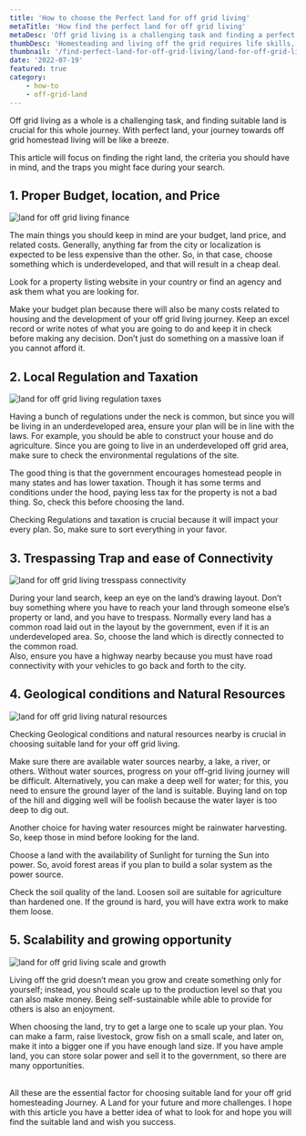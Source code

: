 ```yaml
---
title: 'How to choose the Perfect land for off grid living'
metaTitle: 'How find the perfect land for off grid living'
metaDesc: 'Off grid living is a challenging task and finding a perfect land is crucial for this journey. Most common factor to consider before buying the land are discussed here.'
thumbDesc: 'Homesteading and living off the grid requires life skills, knowledge, patience, and sacrifice. Acting without a plan and proper research will consume your time and money. This article will help you to have an overall idea of what you should know and how to approach the path of living off the grid.'
thumbnail: '/find-perfect-land-for-off-grid-living/land-for-off-grid-living.jpg'
date: '2022-07-19'
featured: true
category: 
    - how-to
    - off-grid-land
---
```


Off grid living as a whole is a challenging task, and finding suitable land is crucial for this whole journey. With perfect land, your journey towards off grid homestead living will be like a breeze.  

This article will focus on finding the right land, the criteria you should have in mind, and the traps you might face during your search.

## 1. Proper Budget, location, and Price

![land for off grid living finance](/find-perfect-land-for-off-grid-living/land-for-off-grid-living-finance.jpg "off grid living finance")

The main things you should keep in mind are your budget, land price, and related costs. Generally, anything far from the city or localization is expected to be less expensive than the other. So, in that case, choose something which is underdeveloped, and that will result in a cheap deal.

Look for a property listing website in your country or find an agency and ask them what you are looking for.  

Make your budget plan because there will also be many costs related to housing and the development of your off grid living journey. Keep an excel record or write notes of what you are going to do and keep it in check before making any decision. Don’t just do something on a massive loan if you cannot afford it.

## 2. Local Regulation and Taxation

![land for off grid living regulation taxes](/find-perfect-land-for-off-grid-living/land-for-off-grid-living-law.jpg "land for off grid living regulation taxes")

Having a bunch of regulations under the neck is common, but since you will be living in an underdeveloped area, ensure your plan will be in line with the laws. For example, you should be able to construct your house and do agriculture. Since you are going to live in an underdeveloped off grid area, make sure to check the environmental regulations of the site.  

The good thing is that the government encourages homestead people in many states and has lower taxation. Though it has some terms and conditions under the hood, paying less tax for the property is not a bad thing. So, check this before choosing the land.  

Checking Regulations and taxation is crucial because it will impact your every plan. So, make sure to sort everything in your favor.

## 3. Trespassing Trap and ease of Connectivity 

![land for off grid living tresspass connectivity](/find-perfect-land-for-off-grid-living/land-for-off-grid-living-tresspass.jpg)

During your land search, keep an eye on the land’s drawing layout. Don’t buy something where you have to reach your land through someone else’s property or land, and you have to trespass. Normally every land has a common road laid out in the layout by the government, even if it is an underdeveloped area. So, choose the land which is directly connected to the common road.  
Also, ensure you have a highway nearby because you must have road connectivity with your vehicles to go back and forth to the city.

## 4. Geological conditions and Natural Resources

![land for off grid living natural resources](/find-perfect-land-for-off-grid-living/land-for-off-grid-living-natural-resources.jpg)

Checking Geological conditions and natural resources nearby is crucial in choosing suitable land for your off grid living.  

Make sure there are available water sources nearby, a lake, a river, or others. Without water sources, progress on your off-grid living journey will be difficult. Alternatively, you can make a deep well for water; for this, you need to ensure the ground layer of the land is suitable. Buying land on top of the hill and digging well will be foolish because the water layer is too deep to dig out.  

Another choice for having water resources might be rainwater harvesting. So, keep those in mind before looking for the land. 

Choose a land with the availability of Sunlight for turning the Sun into power. So, avoid forest areas if you plan to build a solar system as the power source.  

Check the soil quality of the land. Loosen soil are suitable for agriculture than hardened one. If the ground is hard, you will have extra work to make them loose.

## 5. Scalability and growing opportunity

![land for off grid living scale and growth](/find-perfect-land-for-off-grid-living/land-for-off-grid-living-growth.jpg)

Living off the grid doesn’t mean you grow and create something only for yourself; instead, you should scale up to the production level so that you can also make money. Being self-sustainable while able to provide for others is also an enjoyment.  

When choosing the land, try to get a large one to scale up your plan. You can make a farm, raise livestock, grow fish on a small scale, and later on, make it into a bigger one if you have enough land size. If you have ample land, you can store solar power and sell it to the government, so there are many opportunities.  

<br/>
All these are the essential factor for choosing suitable land for your off grid homesteading Journey. A Land for your future and more challenges. I hope with this article you have a better idea of what to look for and hope you will find the suitable land and wish you success.